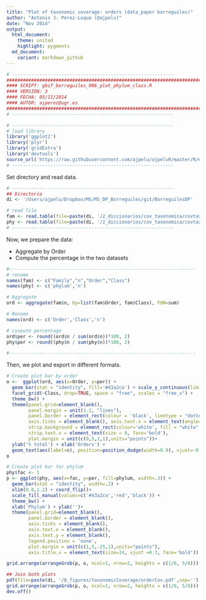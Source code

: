 ```yaml
---
title: "Plot of taxonomic coverage: orders (data_paper borreguiles)"
author: "Antonio J. Perez-Luque (@ajpelu)"
date: "Nov 2014"
output:
  html_document:
    theme: united
    highlight: pygments
  md_document:
    variant: markdown_github
---
```


```r
# -----------------------------------------------------------
#############################################################################
#### SCRIPT: gbif_borreguiles_006_plot_phylum_class.R                    ####
#### VERSION: 3                                                          ####
#### FECHA: 05/11/2014                                                   ####
#### AUTOR: ajperez@ugr.es                                               ####
#############################################################################
# -----------------------------------------------------------
```

```r
# -----------------------------------------------------------
# load library
library('ggplot2')
library('plyr')
library('gridExtra')
library('devtools')
source_url('https://raw.githubusercontent.com/ajpelu/ajpeluR/master/R/exportggplot.R')
# -----------------------------------------------------------
```

Set directory and read data. 
```r
# -----------------------------------------------------------
## Directorio 
di <- '/Users/ajpelu/Dropbox/MS/MS_DP_Borreguiles/git/BorreguilesDP'

# read file
fam <- read.table(file=paste(di, '/2_diccionarios/cov_taxonomica/covtax_family.txt', sep=''), header=TRUE, sep=';')
phy <- read.table(file=paste(di, '/2_diccionarios/cov_taxonomica/covtax_phylum.txt', sep=''), header=TRUE, sep=';')
# -----------------------------------------------------------
```

Now, we prepare the data: 

* Aggregate by Order
* Compute the percentage in the two datasets 

```r
#--------------------------------------------------------------------
# rename 
names(fam) <- c("Family","n","Order","Class")
names(phy) <- c('phylum','n')

# Aggregate 
ord <- aggregate(fam$n, by=list(fam$Order, fam$Class), FUN=sum)

# Rename 
names(ord) <- c('Order','Class','n')

# conpute percentage
ord$per <- round((ord$n / sum(ord$n))*100, 2)
phy$per <- round((phy$n / sum(phy$n))*100, 2)

#--------------------------------------------------------------------
```

Then, we plot and export in different formats.

```r
# Create plot bar by order 
o <-  ggplot(ord, aes(x=Order, y=per)) + 
  geom_bar(stat = "identity", fill='#43a2ca') + scale_y_continuous(limits=c(0, 50)) +
  facet_grid(~Class, drop=TRUE, space = "free", scales = "free_x") + 
  theme_bw() +
  theme(panel.grid=element_blank(),
        panel.margin = unit(1.2, "lines"),
        panel.border = element_rect(colour = 'black', linetype = "dotted"),
        axis.ticks = element_blank(), axis.text.x = element_text(angle=90, vjust=0.5, size=12),
        strip.background = element_rect(colour='white', fill = "white",size = 1),
        strip.text.x = element_text(size = 8, face='bold'),
        plot.margin = unit(c(0,5,1,1),units="points"))+
  ylab('% total') + xlab('Orders') + 
  geom_text(aes(label=n), position=position_dodge(width=0.9), vjust=-0.9, size=4)
o

# Create plot bar for phylum
phy$fac <- 1
p <- ggplot(phy, aes(x=fac, y=per, fill=phylum, width=.3)) + 
  geom_bar(stat = "identity", width=.2) + 
  xlim(0.8,1.2) + coord_flip()+ 
  scale_fill_manual(values=c('#43a2ca','red','black')) + 
  theme_bw() +
  xlab('Phylum') + ylab('')+
  theme(panel.grid=element_blank(),
        panel.border = element_blank(),
        axis.ticks = element_blank(), 
        axis.text.x = element_blank(),
        axis.text.y = element_blank(),
        legend.position = 'none',
        plot.margin = unit(c(1,5,-25,1),units="points"),
        axis.title.x = element_text(size=14, vjust =0.3, face='bold'))

grid.arrange(arrangeGrob(p, o, ncol=1, nrow=2, heights = c(1/6, 5/6)))

## Join both plots 
pdf(file=paste(di, '/8_figures/taxonomicCoverage/orderCov.pdf',sep=''), width=15, height=8)
grid.arrange(arrangeGrob(p, o, ncol=1, nrow=2, heights = c(1/6, 5/6)))
dev.off()

```

